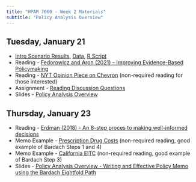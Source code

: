 ```yaml
---
title: "HPAM 7660 - Week 2 Materials"
subtitle: "Policy Analysis Overview"
---
```


## Tuesday, January 21

- [Intro Scenario Results](/img/Intro Scenario Scores.png), [Data](/data/intro_data.csv), [R Script](/data/intro_bar.R)
- Reading - [Fedorowicz and Aron (2021) – Improving Evidence-Based Policymaking](/materials/Evidence-Based Policymaking.pdf)
- Reading - [NYT Opinion Piece on Chevron](https://www.nytimes.com/2024/01/21/opinion/supreme-court-chevron.html) (non-required reading for those interested)
- Assignment - [Reading Discussion Questions](/assignments/week_2_reading_questions.pdf)
- Slides - [Policy Analysis Overview](/slides/HPAM_7660_Policy_Analysis_Overview.pdf)

## Thursday, January 23

- Reading - [Erdman (2018) - An 8-step proces to making well-informed decisions](/materials/Bardach_brief.pdf)
- Memo Example - [Prescription Drug Costs](/materials/jama_califf_2019.pdf) (non-required reading, good example of Bardach Steps 1 and 4)
- Memo Example - [California EITC](/materials/options-state-eitc-121814.pdf) (non-required reading, good example of Bardach Step 3)
- Slides - [Policy Analysis Overview - Writing and Effective Policy Memo using the Bardach Eightfold Path](/slides/HPAM_7660_Bardach_Overview.pdf)